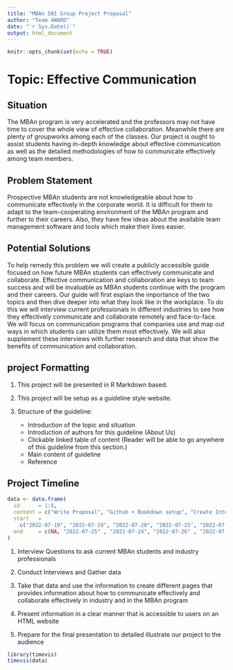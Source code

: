 ```yaml
---
title: "MBAn 501 Group Project Proposal"
author: "Team 4WARD"
date: "`r Sys.Date()`"
output: html_document
---
```



```r
knitr::opts_chunk$set(echo = TRUE)
```

# Topic: Effective Communication

## Situation

The MBAn program is very accelerated and the professors may not have time to cover the whole view of effective collaboration. Meanwhile there are plenty of groupworks among each of the classes. Our project is ought to assist students having in-depth knowledge about effective communication as well as the detailed methodologies of how to communicate effectively among team members. 

## Problem Statement

Prospective MBAn students are not knowledgeable about how to communicate effectively in the corporate world. It is difficult for them to adapt to the team-cooperating environment of the MBAn program and further to their careers. Also, they have few ideas about the available team management software and tools which make their lives easier.

## Potential Solutions

To help remedy this problem we will create a publicly accessible guide focused on how future MBAn students can effectively communicate and collaborate. Effective communication and collaboration are keys to team success and will be invaluable as MBAn students continue with the program and their careers. Our guide will first explain the importance of the two topics and then dive deeper into what they look like in the workplace. To do this we will interview current professionals in different industries to see how they effectively communicate and collaborate remotely and face-to-face. We will focus on communication programs that companies use and map out ways in which students can utilize them most effectively. We will also supplement these interviews with further research and data that show the benefits of communication and collaboration.

## project Formatting

1. This project will be presented in R Markdown based.
2. This project will be setup as a guideline style website.
3. Structure of the guideline:
    
    + Introduction of the topic and situation
    + Introduction of authors for this guideline (About Us)
    + Clickable linked table of content (Reader will be able to go anywhere of this guideline from this section.)
    + Main content of guideline 
    + Reference

## Project Timeline
```r
data <- data.frame(
  id      = 1:8,
  content = c("Write Proposal", "Github + Bookdown setup", "Create Interview Questions", "Interview"  ,"Intepret gathered information", "Create user-friendly HTML page", "Prepare for presentation", "Write the guide"),
  start   = 
    c("2022-07-19", "2022-07-19", "2022-07-20", "2022-07-25", "2022-07-27", "2022-08-05", "2022-08-10", "2022-08-01"),
  end     = c(NA, "2022-07-25" , "2022-07-24", "2022-07-26" , "2022-07-31", "2022-08-14", "2022-8-15", "2022-08-08")
)
```


1. Interview Questions to ask current MBAn students and industry professionals 

2. Conduct Interviews and Gather data 

3. Take that data and use the information to create different pages that provides information about how to communicate effectively and collaborate effectively in industry and in the MBAn program 

4. Present information in a clear manner that is accessible to users on an HTML website 

5. Prepare for the final presentation to detailed illustrate our project to the audience


```r
library(timevis)
timevis(data)
```
